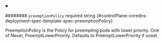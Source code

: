 
<details className="config-field" data-expandable="false" open>
<summary>

######## `preemptionPolicy` <span className="config-field-required" data-required="false">required</span> <span className="config-field-type">string</span> <span className="config-field-default"></span> <span className="config-field-enum"></span> {#controlPlane-coredns-deployment-spec-template-spec-preemptionPolicy}

PreemptionPolicy is the Policy for preempting pods with lower priority.
One of Never, PreemptLowerPriority.
Defaults to PreemptLowerPriority if unset.

</summary>



</details>
